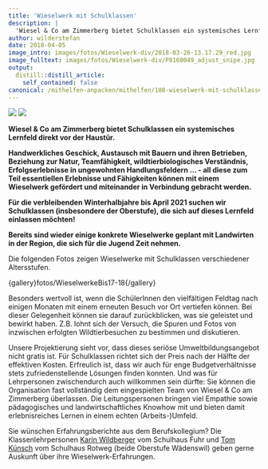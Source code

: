 ```yaml
---
title: 'Wieselwerk mit Schulklassen'
description: |
  'Wiesel & Co am Zimmerberg bietet Schulklassen ein systemisches Lernfeld direkt vor der Haustür. Handwerkliches Geschick, Austausch mit Bauern und ihren Betrieben, Beziehung zur Natur, Teamfähigkeit, wildtierbiologisches Verständnis, Erfolgserlebnisse in ungewohnten Handlungsfeldern ... - all diese zum Teil essentiellen Erlebnisse und Fähigkeiten können mit einem Wieselwerk gefördert und miteinander in Verbindung gebracht werden. Für die verbleibenden Winterhalbjahre bis April 2021 suchen wir Schulklassen (insbesondere der Oberstufe), die sich auf dieses Lernfeld einlassen möchten! Bereits sind wieder einige konkrete Wieselwerke geplant mit Landwirten in der Region, die sich für die Jugend Zeit nehmen. Entscheiden Sie anhand den folgenden Bildern und Informationen, ob das Angebot für Ihre Klasse in Frage kommt:'
author: wilderstefan
date: 2018-04-05
image_intro: images/fotos/Wieselwerk-div/2018-03-26-13.17.29_red.jpg
image_fulltext: images/fotos/Wieselwerk-div/P8160049_adjust_snipe.jpg
output:
  distill::distill_article:
    self_contained: false
canonical: /mithelfen-anpacken/mithelfen/108-wieselwerk-mit-schulklassen
---
```


![](images/fotos/Wieselwerk-div/2018-03-26-13.17.29_red.jpg) <!--image_intro-->
![](images/fotos/Wieselwerk-div/P8160049_adjust_snipe.jpg) <!--image_fulltext-->

**Wiesel & Co am Zimmerberg bietet Schulklassen ein systemisches
Lernfeld direkt vor der Haustür.**

**Handwerkliches Geschick, Austausch mit Bauern und ihren Betrieben,
Beziehung zur Natur, Teamfähigkeit, wildtierbiologisches Verständnis,
Erfolgserlebnisse in ungewohnten Handlungsfeldern ... - all diese zum
Teil essentiellen Erlebnisse und Fähigkeiten können mit einem Wieselwerk
gefördert und miteinander in Verbindung gebracht werden.**

**Für die verbleibenden Winterhalbjahre bis April 2021 suchen wir
Schulklassen (insbesondere der Oberstufe), die sich auf dieses Lernfeld
einlassen möchten!**

**Bereits sind wieder einige konkrete Wieselwerke geplant mit Landwirten
in der Region, die sich für die Jugend Zeit nehmen.**

Die folgenden Fotos zeigen Wieselwerke mit Schulklassen verschiedener
Altersstufen. 

{gallery}fotos/WieselwerkeBis17-18{/gallery}

Besonders wertvoll ist, wenn die SchülerInnen den vielfältigen Feldtag
nach einigen Monaten mit einem erneuten Besuch vor Ort vertiefen können.
Bei dieser Gelegenheit können sie darauf zurückblicken, was
sie geleistet und bewirkt haben. Z.B. lohnt sich der Versuch, die Spuren
und Fotos von inzwischen erfolgten Wildtierbesuchen zu bestimmen und
diskutieren. 

Unsere Projektierung sieht vor, dass dieses seriöse
Umweltbildungsangebot nicht gratis ist. Für Schulklassen richtet sich
der Preis nach der Hälfte der effektiven Kosten. Erfreulich ist, dass
wir auch für enge Budgetverhältnisse stets zufriedenstellende Lösungen
finden konnten. Und was für Lehrpersonen zwischendurch auch willkommen
sein dürfte: Sie können die Organisation fast vollständig dem
eingespielten Team von Wiesel & Co am Zimmerberg überlassen. Die
Leitungspersonen bringen viel Empathie sowie pädagogisches
und landwirtschaftliches Knowhow mit und bieten damit
erlebnisreiches Lernen in einem echten (Arbeits-)Umfeld.

Sie wünschen Erfahrungsberichte aus dem Berufskollegium? Die
Klassenlehrpersonen [Karin
Wildberger](mailto:karin.wildberger@oswaedenswil.ch) vom Schulhaus Fuhr
und [Tom Künsch](mailto:thomas.kuensch@oswaedenswil.ch) vom Schulhaus
Rotweg (beide Oberstufe Wädenswil) geben gerne Auskunft
über ihre Wieselwerk-Erfahrungen.

<!--http://wieselundco.ch/mithelfen-anpacken/mithelfen/108-wieselwerk-mit-schulklassen-->
